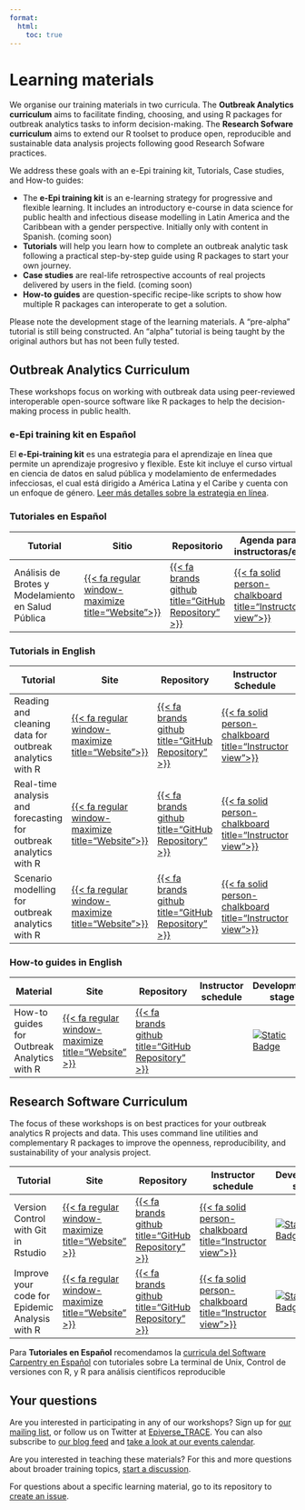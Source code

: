 ```yaml
---
format:
  html:
    toc: true
---
```


# Learning materials

We organise our training materials in two curricula. The **Outbreak Analytics curriculum** aims to facilitate finding, choosing, and using R packages for outbreak analytics tasks to inform decision-making. The **Research Sofware curriculum** aims to extend our R toolset to produce open, reproducible and sustainable data analysis projects following good Research Sofware practices.

We address these goals with an e-Epi training kit, Tutorials, Case studies, and How-to guides:

- The **e-Epi training kit** is an e-learning strategy for progressive
  and flexible learning. It includes an introductory e-course in data
  science for public health and infectious disease modelling in Latin
  America and the Caribbean with a gender perspective. Initially only
  with content in Spanish. (coming soon)
- **Tutorials** will help you learn how to complete an outbreak analytic
  task following a practical step-by-step guide using R packages to
  start your own journey.
- **Case studies** are real-life retrospective accounts of real projects
  delivered by users in the field. (coming soon)
- **How-to guides** are question-specific recipe-like scripts to show
  how multiple R packages can interoperate to get a solution.

Please note the development stage of the learning materials. A "pre-alpha" tutorial is still being constructed. An "alpha" tutorial is being taught by the original authors but has not been fully tested.

## Outbreak Analytics Curriculum

These workshops focus on working with outbreak data using peer-reviewed interoperable open-source software like R packages to help the decision-making process in public health.

### e-Epi training kit en Español

El **e-Epi-training kit** es una estrategia para el aprendizaje en línea que permite un aprendizaje progresivo y flexible. Este kit incluye el curso virtual en ciencia de datos en salud pública y modelamiento de enfermedades infecciosas, el cual está dirigido a América Latina y el Caribe y cuenta con un enfoque de género. [Leer más detalles sobre la estrategia en línea](https://epiverse-trace.github.io/epi-training-kit/).

### Tutoriales en Español

| Tutorial                                           | Sitio                                                                                                                                                    | Repositorio                                                                                        | Agenda para instructoras/es                                                                                                   | Fase de desarrollo                                                                                                                                                   |
| -------------------------------------------------- | -------------------------------------------------------------------------------------------------------------------------------------------------------- | -------------------------------------------------------------------------------------------------- | ----------------------------------------------------------------------------------------------------------------------------- | -------------------------------------------------------------------------------------------------------------------------------------------------------------------- |
| Análisis de Brotes y Modelamiento en Salud Pública | [{{< fa regular window-maximize title="Website">}}](https://epiverse-trace.github.io/epimodelac/) | [{{< fa brands github title="GitHub Repository" >}}](https://github.com/epiverse-trace/epimodelac/) | [{{< fa solid person-chalkboard title="Instructor view">}}](https://epiverse-trace.github.io/epimodelac/instructor/index.html) | [![Static Badge](https://img.shields.io/badge/pre-alpha-991b1b)](https://carpentries.github.io/lesson-development-training/lesson-design.html#iterative-development) |

### Tutorials in English

| Tutorial                                                         | Site                                                                                                    | Repository                                                                                              | Instructor Schedule                                                                                                                 | Development stage                                                                                                                                                    |
| ---------------------------------------------------------------- | ------------------------------------------------------------------------------------------------------- | ------------------------------------------------------------------------------------------------------- | ----------------------------------------------------------------------------------------------------------------------------------- | -------------------------------------------------------------------------------------------------------------------------------------------------------------------- |
| Reading and cleaning data for outbreak analytics with R          | [{{< fa regular window-maximize title="Website">}}](https://epiverse-trace.github.io/tutorials-early/)  | [{{< fa brands github title="GitHub Repository" >}}](https://github.com/epiverse-trace/tutorials-early)  | [{{< fa solid person-chalkboard title="Instructor view">}}](https://epiverse-trace.github.io/tutorials-early/instructor/index.html)  | [![Static Badge](https://img.shields.io/badge/pre-alpha-991b1b)](https://carpentries.github.io/lesson-development-training/lesson-design.html#iterative-development) |
| Real-time analysis and forecasting for outbreak analytics with R | [{{< fa regular window-maximize title="Website">}}](https://epiverse-trace.github.io/tutorials-middle/) | [{{< fa brands github title="GitHub Repository" >}}](https://github.com/epiverse-trace/tutorials-middle) | [{{< fa solid person-chalkboard title="Instructor view">}}](https://epiverse-trace.github.io/tutorials-middle/instructor/index.html) | [![Static Badge](https://img.shields.io/badge/pre-alpha-991b1b)](https://carpentries.github.io/lesson-development-training/lesson-design.html#iterative-development) |
| Scenario modelling for outbreak analytics with R                 | [{{< fa regular window-maximize title="Website">}}](https://epiverse-trace.github.io/tutorials-late/)   | [{{< fa brands github title="GitHub Repository" >}}](https://github.com/epiverse-trace/tutorials-late)   | [{{< fa solid person-chalkboard title="Instructor view">}}](https://epiverse-trace.github.io/tutorials-late/instructor/index.html)   | [![Static Badge](https://img.shields.io/badge/pre-alpha-991b1b)](https://carpentries.github.io/lesson-development-training/lesson-design.html#iterative-development) |

### How-to guides in English

| Material                                    | Site                                                                                          | Repository                                                                                   | Instructor schedule | Development stage                                                                                                                                                    |
| ------------------------------------------- | --------------------------------------------------------------------------------------------- | -------------------------------------------------------------------------------------------- | ------------------- | -------------------------------------------------------------------------------------------------------------------------------------------------------------------- |
| How-to guides for Outbreak Analytics with R | [{{< fa regular window-maximize title="Website" >}}](https://epiverse-trace.github.io/howto/) | [{{< fa brands github title="GitHub Repository" >}}](https://github.com/epiverse-trace/howto) |                     | [![Static Badge](https://img.shields.io/badge/pre-alpha-991b1b)](https://carpentries.github.io/lesson-development-training/lesson-design.html#iterative-development) |

## Research Software Curriculum

The focus of these workshops is on best practices for your outbreak analytics R projects and data. This uses command line utilities and complementary R packages to improve the openness, reproducibility, and sustainability of your analysis project.

| Tutorial                                       | Site                                                                                                        | Repository                                                                                                 | Instructor schedule                                                                                                                    | Development stage                                                                                                                                                    |
| ---------------------------------------------- | ----------------------------------------------------------------------------------------------------------- | ---------------------------------------------------------------------------------------------------------- | -------------------------------------------------------------------------------------------------------------------------------------- | -------------------------------------------------------------------------------------------------------------------------------------------------------------------- |
| Version Control with Git in Rstudio            | [{{< fa regular window-maximize title="Website" >}}](https://epiverse-trace.github.io/git-rstudio-basics/)  | [{{< fa brands github title="GitHub Repository" >}}](https://github.com/epiverse-trace/git-rstudio-basics/) | [{{< fa solid person-chalkboard title="Instructor view">}}](https://epiverse-trace.github.io/git-rstudio-basics/instructor/index.html)  | [![Static Badge](https://img.shields.io/badge/alpha-991b1b)](https://carpentries.github.io/lesson-development-training/lesson-design.html#iterative-development)     |
| Improve your code for Epidemic Analysis with R | [{{< fa regular window-maximize title="Website" >}}](https://epiverse-trace.github.io/research-compendium/) | [{{< fa brands github title="GitHub Repository" >}}](https://github.com/epiverse-trace/research-compendium) | [{{< fa solid person-chalkboard title="Instructor view">}}](https://epiverse-trace.github.io/research-compendium/instructor/index.html) | [![Static Badge](https://img.shields.io/badge/pre-alpha-991b1b)](https://carpentries.github.io/lesson-development-training/lesson-design.html#iterative-development) |

Para **Tutoriales en Español** recomendamos la [curricula del Software Carpentry en Español](https://software-carpentry.org/lessons/) con tutoriales sobre La terminal de Unix, Control de versiones con R, y R para análisis cientificos reproducible

## Your questions

Are you interested in participating in any of our workshops? Sign up for [our mailing list](https://data.org/initiatives/epiverse/our-community/), or follow us on Twitter at [Epiverse_TRACE](https://twitter.com/Epiverse_TRACE). You can also subscribe to [our blog feed](https://epiverse-trace.github.io/blog.html) and [take a look at our events calendar](https://view.monday.com/1267767805-fb40bb51c837164bf95532907829c3f8?r=euc1).

Are you interested in teaching these materials? For this and more questions about broader training topics, [start a discussion](https://github.com/orgs/epiverse-trace/discussions/new/choose).

For questions about a specific learning material, go to its repository to [create an issue](https://docs.github.com/en/issues/tracking-your-work-with-issues/creating-an-issue).
